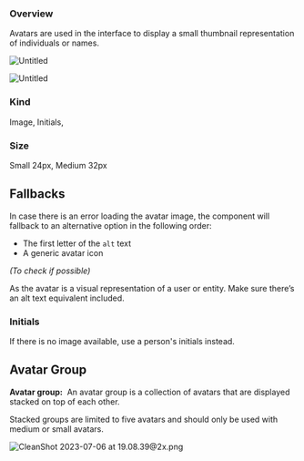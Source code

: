 

<Meta of={AvatarStories} />


### Overview

Avatars are used in the interface to display a small thumbnail representation of individuals or names.

![Untitled](https://s3-us-west-2.amazonaws.com/secure.notion-static.com/1095d0eb-6f67-4774-ad13-0e4ac48236ba/Untitled.png)

![Untitled](https://s3-us-west-2.amazonaws.com/secure.notion-static.com/8d6b33c1-e4f3-42ac-9304-eb1a860848dc/Untitled.png)

### **Kind**

Image, Initials,

### Size

Small 24px, Medium 32px

## **Fallbacks**

In case there is an error loading the avatar image, the component will fallback to an alternative option in the following order:

- The first letter of the `alt` text
- A generic avatar icon

*(To check if possible)*

As the avatar is a visual representation of a user or entity. Make sure there’s an alt text equivalent included.

### **Initials**

If there is no image available, use a person's initials instead.

## Avatar Group

**Avatar group:** 
An avatar group is a collection of avatars that are displayed stacked on top of each other.

Stacked groups are limited to five avatars and should only be used with medium or small avatars.

![CleanShot 2023-07-06 at 19.08.39@2x.png](https://s3-us-west-2.amazonaws.com/secure.notion-static.com/79021fa2-ebec-4eb7-8814-598115f58117/CleanShot_2023-07-06_at_19.08.392x.png)
